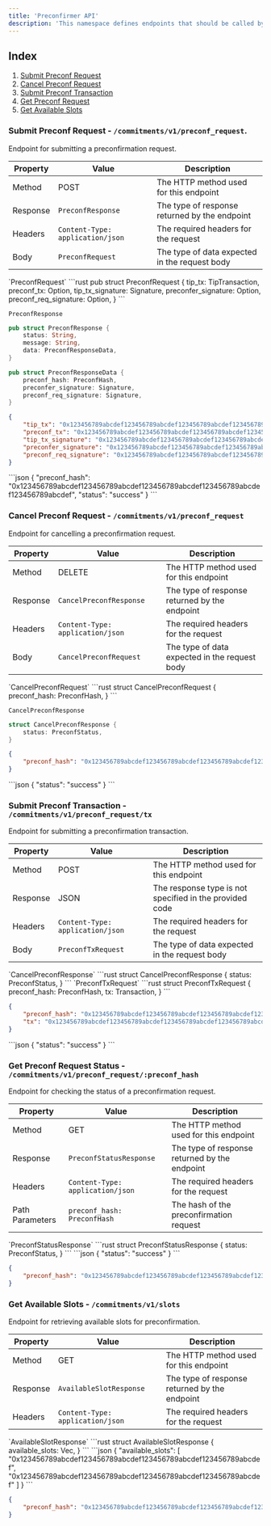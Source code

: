 ```yaml
---
title: 'Preconfirmer API'
description: 'This namespace defines endpoints that should be called by users or applications to interact with the Taiyi preconfirmer'
---
```

## Index

1. [Submit Preconf Request](#submit-preconf-request---commitmentsv1preconf_request)
2. [Cancel Preconf Request](#cancel-preconf-request---commitmentsv1preconf_request)
3. [Submit Preconf Transaction](#submit-preconf-transaction---commitmentsv1preconf_requesttx)
4. [Get Preconf Request](#get-preconf-request---commitmentsv1preconf_requestpreconf_hash)
5. [Get Available Slots](#get-available-slots---commitmentsv1slots)



### Submit Preconf Request - `/commitments/v1/preconf_request`.

Endpoint for submitting a preconfirmation request.

| Property | Value | Description |
|----------|-------|-------------|
| Method | POST | The HTTP method used for this endpoint |
| Response | `PreconfResponse` | The type of response returned by the endpoint |
| Headers | `Content-Type: application/json` | The required headers for the request |
| Body | `PreconfRequest` | The type of data expected in the request body |

<Accordion title="Schema">
`PreconfRequest`
```rust
pub struct PreconfRequest {
    tip_tx: TipTransaction,
    preconf_tx: Option<PreconfTx>,
    tip_tx_signature: Signature,
    preconfer_signature: Option<Signature>,
    preconf_req_signature: Option<Signature>,
}
```

`PreconfResponse`
```rust
pub struct PreconfResponse {
    status: String,
    message: String,
    data: PreconfResponseData,
}

pub struct PreconfResponseData {
    preconf_hash: PreconfHash,
    preconfer_signature: Signature,
    preconf_req_signature: Signature,
}
```
</Accordion>

<Accordion title="Example Request Body">

```json
{
    "tip_tx": "0x123456789abcdef123456789abcdef123456789abcdef123456789abcdef123456789abcdef",
    "preconf_tx": "0x123456789abcdef123456789abcdef123456789abcdef123456789abcdef123456789abcdef",
    "tip_tx_signature": "0x123456789abcdef123456789abcdef123456789abcdef123456789abcdef123456789abcdef",
    "preconfer_signature": "0x123456789abcdef123456789abcdef123456789abcdef123456789abcdef123456789abcdef",
    "preconf_req_signature": "0x123456789abcdef123456789abcdef123456789abcdef123456789abcdef123456789abcdef"
}
```
</Accordion>

<Accordion title="Example Response">
```json
{
    "preconf_hash": "0x123456789abcdef123456789abcdef123456789abcdef123456789abcdef123456789abcdef",
    "status": "success"
}
```
</Accordion>


### Cancel Preconf Request - `/commitments/v1/preconf_request`

Endpoint for cancelling a preconfirmation request.

| Property | Value | Description |
|----------|-------|-------------|
| Method | DELETE | The HTTP method used for this endpoint |
| Response | `CancelPreconfResponse` | The type of response returned by the endpoint |
| Headers | `Content-Type: application/json` | The required headers for the request |
| Body | `CancelPreconfRequest` | The type of data expected in the request body |

<Accordion title="Schema">
`CancelPreconfRequest`
```rust 
struct CancelPreconfRequest {
preconf_hash: PreconfHash,
}
```

`CancelPreconfResponse`
```rust
struct CancelPreconfResponse {
    status: PreconfStatus,
}
```
</Accordion>
<Accordion title="Example Request Body">

```json
{
    "preconf_hash": "0x123456789abcdef123456789abcdef123456789abcdef123456789abcdef"
}
```
</Accordion>

<Accordion title="Example Response" >
```json
{
    "status": "success"
}
```
</Accordion>

### Submit Preconf Transaction - `/commitments/v1/preconf_request/tx`

Endpoint for submitting a preconfirmation transaction.

| Property | Value | Description |
|----------|-------|-------------|
| Method | POST | The HTTP method used for this endpoint |
| Response | JSON | The response type is not specified in the provided code |
| Headers | `Content-Type: application/json` | The required headers for the request |
| Body | `PreconfTxRequest` | The type of data expected in the request body |

<Accordion title="Schema">
`CancelPreconfResponse`
```rust
struct CancelPreconfResponse {
    status: PreconfStatus,
}
```
`PreconfTxRequest`
```rust
struct PreconfTxRequest {
preconf_hash: PreconfHash,
tx: Transaction,
}
```
</Accordion>
<Accordion title="Example Request Body">

```json
{
    "preconf_hash": "0x123456789abcdef123456789abcdef123456789abcdef123456789abcdef",
    "tx": "0x123456789abcdef123456789abcdef123456789abcdef123456789abcdef123456789abcdef"
}
```
</Accordion>
<Accordion title="Example Response">
```json
{
    "status": "success"
}
```
</Accordion>

### Get Preconf Request Status - `/commitments/v1/preconf_request/:preconf_hash`

Endpoint for checking the status of a preconfirmation request.

| Property | Value | Description |
|----------|-------|-------------|
| Method | GET | The HTTP method used for this endpoint |
| Response | `PreconfStatusResponse` | The type of response returned by the endpoint |
| Headers | `Content-Type: application/json` | The required headers for the request |
| Path Parameters | `preconf_hash: PreconfHash` | The hash of the preconfirmation request |

<Accordion title="Schema">
`PreconfStatusResponse`
```rust
struct PreconfStatusResponse {
    status: PreconfStatus,
}
```
</Accordion>
<Accordion title="Example Response">
```json
{
    "status": "success"
}
```
</Accordion>
<Accordion title="Example Request Body">

```json
{
    "preconf_hash": "0x123456789abcdef123456789abcdef123456789abcdef123456789abcdef"
}
```
</Accordion>

### Get Available Slots - `/commitments/v1/slots`

Endpoint for retrieving available slots for preconfirmation.

| Property | Value | Description |
|----------|-------|-------------|
| Method | GET | The HTTP method used for this endpoint |
| Response | `AvailableSlotResponse` | The type of response returned by the endpoint |
| Headers | `Content-Type: application/json` | The required headers for the request |

<Accordion title="Schema">
`AvailableSlotResponse`
```rust
struct AvailableSlotResponse {
    available_slots: Vec<Slot>,
}
```
</Accordion>
<Accordion title="Example Response">
```json
{
    "available_slots": [
        "0x123456789abcdef123456789abcdef123456789abcdef123456789abcdef",
        "0x123456789abcdef123456789abcdef123456789abcdef123456789abcdef"
    ]
}
```
</Accordion>
<Accordion title="Example Request Body">

```json
{
    "preconf_hash": "0x123456789abcdef123456789abcdef123456789abcdef123456789abcdef"
}
```
</Accordion>